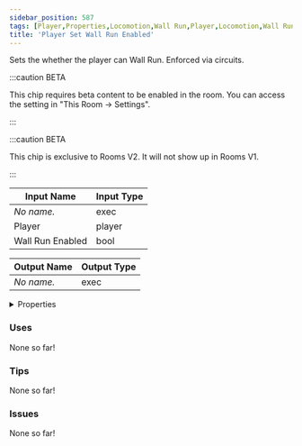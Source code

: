 ```yaml
---
sidebar_position: 587
tags: [Player,Properties,Locomotion,Wall Run,Player,Locomotion,Wall Run]
title: 'Player Set Wall Run Enabled'
---
```


Sets the whether the player can Wall Run. Enforced via circuits.

:::caution BETA

This chip requires beta content to be enabled in the room. You can access the setting in "This Room -> Settings".

:::

:::caution BETA

This chip is exclusive to Rooms V2. It will not show up in Rooms V1.

:::


<EsbSvg />

| Input Name | Input Type |
|-----------|-----------|
| *No name.* | exec |
| Player | player |
| Wall Run Enabled | bool |

| Output Name | Output Type |
|-----------|-----------|
| *No name.* | exec |


<details>
  <summary>Properties</summary>
  <div>
    <div>
    <table>
      <thead>
        <tr>
          <th>Is beta required?</th>
          <th>✅</th>
        </tr>
        <tr>
          <th>Is this chip a trolling risk?</th>
          <th>❌</th>
        </tr>
        <tr>
          <th>Is this chip a role assignment risk?</th>
          <th>❌</th>
        </tr>
        <tr>
          <th>Chip UUID</th>
          <th>8470f76b-a4c5-4b79-9651-5af1b9ed8b78</th>
        </tr>
      </thead>
    </table>
    </div>
  </div>
</details>

### Uses

None so far!

### Tips

None so far!

### Issues

None so far!